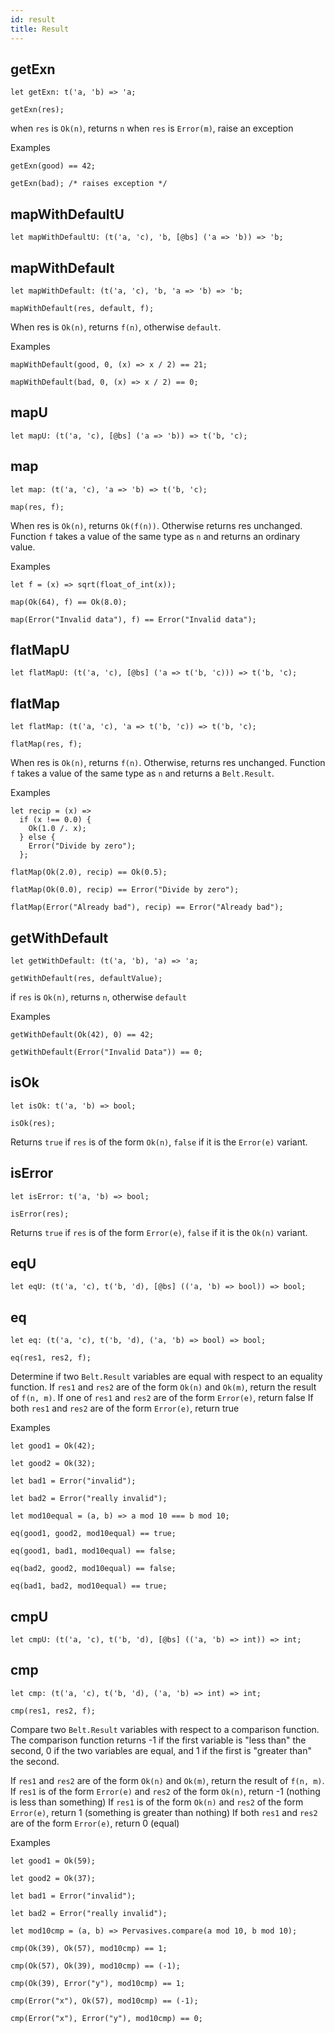 ```yaml
---
id: result
title: Result
---
```


## getExn

```
let getExn: t('a, 'b) => 'a;
```

`getExn(res);`

when `res` is `Ok(n)`, returns `n` when `res` is `Error(m)`, raise an exception

Examples

```
getExn(good) == 42;

getExn(bad); /* raises exception */
```

## mapWithDefaultU

```
let mapWithDefaultU: (t('a, 'c), 'b, [@bs] ('a => 'b)) => 'b;
```

## mapWithDefault

```
let mapWithDefault: (t('a, 'c), 'b, 'a => 'b) => 'b;
```

`mapWithDefault(res, default, f);`

When res is `Ok(n)`, returns `f(n)`, otherwise `default`.

Examples

```
mapWithDefault(good, 0, (x) => x / 2) == 21;

mapWithDefault(bad, 0, (x) => x / 2) == 0;
```

## mapU

```
let mapU: (t('a, 'c), [@bs] ('a => 'b)) => t('b, 'c);
```

## map

```
let map: (t('a, 'c), 'a => 'b) => t('b, 'c);
```

`map(res, f);`

When res is `Ok(n)`, returns `Ok(f(n))`. Otherwise returns res unchanged. Function `f` takes a value of the same type as `n` and returns an ordinary value.

Examples

```
let f = (x) => sqrt(float_of_int(x));

map(Ok(64), f) == Ok(8.0);

map(Error("Invalid data"), f) == Error("Invalid data");
```

## flatMapU

```
let flatMapU: (t('a, 'c), [@bs] ('a => t('b, 'c))) => t('b, 'c);
```

## flatMap

```
let flatMap: (t('a, 'c), 'a => t('b, 'c)) => t('b, 'c);
```

`flatMap(res, f);`

When res is `Ok(n)`, returns `f(n)`. Otherwise, returns res unchanged. Function `f` takes a value of the same type as `n` and returns a `Belt.Result`.

Examples

```
let recip = (x) =>
  if (x !== 0.0) {
    Ok(1.0 /. x);
  } else {
    Error("Divide by zero");
  };

flatMap(Ok(2.0), recip) == Ok(0.5);

flatMap(Ok(0.0), recip) == Error("Divide by zero");

flatMap(Error("Already bad"), recip) == Error("Already bad");
```

## getWithDefault

```
let getWithDefault: (t('a, 'b), 'a) => 'a;
```

`getWithDefault(res, defaultValue);`

if `res` is `Ok(n)`, returns `n`, otherwise `default`

Examples

```
getWithDefault(Ok(42), 0) == 42;

getWithDefault(Error("Invalid Data")) == 0;
```

## isOk

```
let isOk: t('a, 'b) => bool;
```

`isOk(res);`

Returns `true` if `res` is of the form `Ok(n)`, `false` if it is the `Error(e)` variant.

## isError

```
let isError: t('a, 'b) => bool;
```

`isError(res);`

Returns `true` if `res` is of the form `Error(e)`, `false` if it is the `Ok(n)` variant.

## eqU

```
let eqU: (t('a, 'c), t('b, 'd), [@bs] (('a, 'b) => bool)) => bool;
```

## eq

```
let eq: (t('a, 'c), t('b, 'd), ('a, 'b) => bool) => bool;
```

`eq(res1, res2, f);`

Determine if two `Belt.Result` variables are equal with respect to an equality function. If `res1` and `res2` are of the form `Ok(n)` and `Ok(m)`, return the result of `f(n, m)`. If one of `res1` and `res2` are of the form `Error(e)`, return false If both `res1` and `res2` are of the form `Error(e)`, return true

Examples

```
let good1 = Ok(42);

let good2 = Ok(32);

let bad1 = Error("invalid");

let bad2 = Error("really invalid");

let mod10equal = (a, b) => a mod 10 === b mod 10;

eq(good1, good2, mod10equal) == true;

eq(good1, bad1, mod10equal) == false;

eq(bad2, good2, mod10equal) == false;

eq(bad1, bad2, mod10equal) == true;
```

## cmpU

```
let cmpU: (t('a, 'c), t('b, 'd), [@bs] (('a, 'b) => int)) => int;
```

## cmp

```
let cmp: (t('a, 'c), t('b, 'd), ('a, 'b) => int) => int;
```

`cmp(res1, res2, f);`

Compare two `Belt.Result` variables with respect to a comparison function. The comparison function returns -1 if the first variable is "less than" the second, 0 if the two variables are equal, and 1 if the first is "greater than" the second.

If `res1` and `res2` are of the form `Ok(n)` and `Ok(m)`, return the result of `f(n, m)`. If `res1` is of the form `Error(e)` and `res2` of the form `Ok(n)`, return -1 (nothing is less than something) If `res1` is of the form `Ok(n)` and `res2` of the form `Error(e)`, return 1 (something is greater than nothing) If both `res1` and `res2` are of the form `Error(e)`, return 0 (equal)

Examples

```
let good1 = Ok(59);

let good2 = Ok(37);

let bad1 = Error("invalid");

let bad2 = Error("really invalid");

let mod10cmp = (a, b) => Pervasives.compare(a mod 10, b mod 10);

cmp(Ok(39), Ok(57), mod10cmp) == 1;

cmp(Ok(57), Ok(39), mod10cmp) == (-1);

cmp(Ok(39), Error("y"), mod10cmp) == 1;

cmp(Error("x"), Ok(57), mod10cmp) == (-1);

cmp(Error("x"), Error("y"), mod10cmp) == 0;
```
